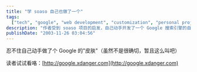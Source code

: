 ```yaml
---
title: "学 soaso 自己也做了一个"
tags:
  ["tech", "google", "web development", "customization", "personal project", "search engine"]
description: "作者受到 soaso 项目的启发，自己动手开发了一个 Google 搜索引擎的自定义界面（皮肤）。这篇简短的博文分享了这个个人项目，并邀请读者访问 http://google.xdanger.com 来体验这个定制版 Google 界面。尽管作者提到这个项目还不够成熟完善，但展示了对网络技术的兴趣和实践能力。"
publishDate: "2003-11-26 03:04:56"
---
```


忍不住自己动手做了个 Google 的"皮肤"（虽然不是很确切，暂且这么叫吧）

读者试试看咯：[http://google.xdanger.com](http://google.xdanger.com)
